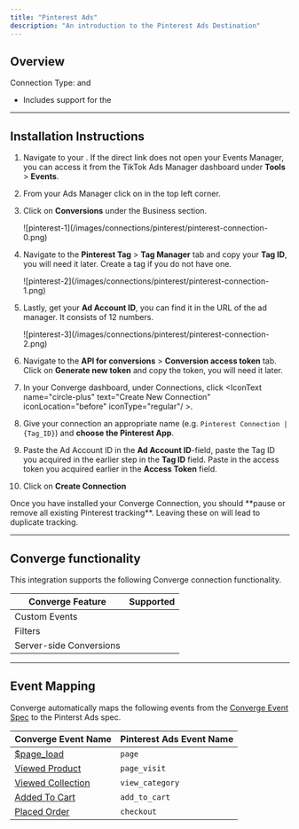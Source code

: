 ```yaml
---
title: "Pinterest Ads"
description: "An introduction to the Pinterest Ads Destination"
---
```



## Overview
Connection Type: <IconText text="Client-side" name="browser" iconType="duotone" iconLocation="after"/>  and <IconText text="Server-side" name="server" iconType="duotone" iconLocation="after"/>
- Includes support for the <OutboundLink linkText="Pinterest API for Conversions" linkTarget="https://help.pinterest.com/en-gb/business/article/the-pinterest-api-for-conversions"/> 

---

## Installation Instructions

<AccordionGroup >
<Accordion icon="list" title="Installation Instructions">

1. Navigate to your <OutboundLink linkText="Pinterest Ads Manager" linkTarget="https://ads.pinterest.com/"/> . If the direct link does not open your Events Manager, you can access it from the TikTok Ads Manager dashboard under **Tools** > **Events**.

2. From your Ads Manager click on <IconText text="Account overview" name="bars" iconLocation="after"/> in the top left corner.

3. Click on **Conversions** under the Business section.
     <Frame>
        ![pinterest-1](/images/connections/pinterest/pinterest-connection-0.png)
    </Frame>

4. Navigate to the **Pinterest Tag** > **Tag Manager** tab and copy your **Tag ID**, you will need it later. Create a tag if you do not have one.
    <Frame>
        ![pinterest-2](/images/connections/pinterest/pinterest-connection-1.png)
    </Frame>

5. Lastly, get your **Ad Account ID**, you can find it in the URL of the ad manager. It consists of 12 numbers. 
    <Frame>
        ![pinterest-3](/images/connections/pinterest/pinterest-connection-2.png)
    </Frame>

5. Navigate to the **API for conversions** > **Conversion access token** tab. Click on **Generate new token** and copy the token, you will need it later. 

6. In your Converge dashboard, under Connections, click <IconText name="circle-plus" text="Create New Connection" iconLocation="before" iconType="regular"/ >.

7. Give your connection an appropriate name (e.g. `Pinterest Connection | {Tag_ID}`) and **choose the Pinterest App**.

8. Paste the Ad Account ID in the **Ad Account ID**-field, paste the Tag ID you acquired in the earlier step in the **Tag ID** field. Paste in the access token you acquired earlier in the **Access Token** field.

9. Click on **Create Connection**
</Accordion>
<Warning> Once you have installed your Converge Connection, you should **pause or remove all existing Pinterest tracking**. Leaving these on will lead to duplicate tracking.  </Warning>
</AccordionGroup> 

---

## Converge functionality

This integration supports the following Converge connection functionality.

| Converge Feature        |       Supported       |
| ----------------------- | :-------------------: |
| Custom Events           | <Icon name="xmark" /> |
| Filters                 | <Icon name="check" /> |
| Server-side Conversions | <Icon name="check" /> |


--- 

## Event Mapping

Converge automatically maps the following events from the [Converge Event Spec](/sources/converge-spec) to the Pinterst Ads spec.

| Converge Event Name                                                                               | Pinterest Ads Event Name                   |
| ------------------------------------------------------------------------------------------------- | --------------------------------------- |
| [$page_load](/sources/converge-spec#page-load)                                                    | `page`                              |
| [Viewed Product](/sources/converge-spec#viewed-product)                                           | `page_visit`                           |
| [Viewed Collection](/sources/converge-spec#viewed-collection)                                     | `view_category`                           |
| [Added To Cart](/sources/converge-spec#added-to-cart)                                             | `add_to_cart`                             |
| [Placed Order](/sources/converge-spec#placed-order)                                               | `checkout`                              |

